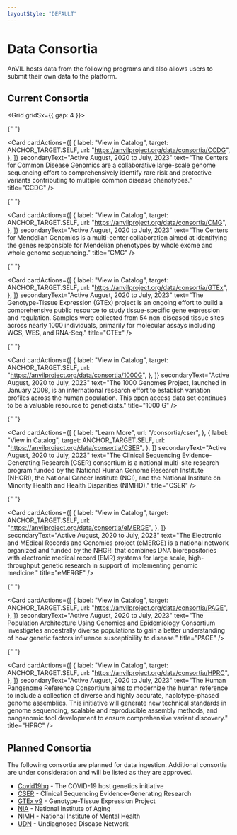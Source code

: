 ```yaml
---
layoutStyle: "DEFAULT"
---
```



# Data Consortia

AnVIL hosts data from the following programs and also allows users to submit their own data to the platform.

<DataIngestionChart />

## Current Consortia

<Grid gridSx={{ gap: 4 }}>

{" "}

<Card
  cardActions={[
    {
      label: "View in Catalog",
      target: ANCHOR_TARGET.SELF,
      url: "https://anvilproject.org/data/consortia/CCDG",
    },
  ]}
  secondaryText="Active August, 2020 to July, 2023"
  text="The Centers for Common Disease Genomics are a collaborative large-scale genome sequencing effort to comprehensively identify rare risk and protective variants contributing to multiple common disease phenotypes."
  title="CCDG"
/>

{" "}

<Card
  cardActions={[
    {
      label: "View in Catalog",
      target: ANCHOR_TARGET.SELF,
      url: "https://anvilproject.org/data/consortia/CMG",
    },
  ]}
  secondaryText="Active August, 2020 to July, 2023"
  text="The Centers for Mendelian Genomics is a multi-center collaboration aimed at identifying the genes responsible for Mendelian phenotypes by whole exome and whole genome sequencing."
  title="CMG"
/>

{" "}

<Card
  cardActions={[
    {
      label: "View in Catalog",
      target: ANCHOR_TARGET.SELF,
      url: "https://anvilproject.org/data/consortia/GTEx",
    },
  ]}
  secondaryText="Active August, 2020 to July, 2023"
  text="The Genotype-Tissue Expression (GTEx) project is an ongoing effort to build a comprehensive public resource to study tissue-specific gene expression and regulation. Samples were collected from 54 non-diseased tissue sites across nearly 1000 individuals, primarily for molecular assays including WGS, WES, and RNA-Seq."
  title="GTEx"
/>

{" "}

<Card
  cardActions={[
    {
      label: "View in Catalog",
      target: ANCHOR_TARGET.SELF,
      url: "https://anvilproject.org/data/consortia/1000G",
    },
  ]}
  secondaryText="Active August, 2020 to July, 2023"
  text="The 1000 Genomes Project, launched in January 2008, is an international research effort to establish variation profiles across the human population. This open access data set continues to be a valuable resource to geneticists."
  title="1000 G"
/>

{" "}

<Card
  cardActions={[
    {
      label: "Learn More",
      url: "/consortia/cser",
    },
    {
      label: "View in Catalog",
      target: ANCHOR_TARGET.SELF,
      url: "https://anvilproject.org/data/consortia/CSER",
    },
  ]}
  secondaryText="Active August, 2020 to July, 2023"
  text="The Clinical Sequencing Evidence-Generating Research (CSER) consortium is a national multi-site research program funded by the National Human Genome Research Institute (NHGRI), the National Cancer Institute (NCI), and the National Institute on Minority Health and Health Disparities (NIMHD)."
  title="CSER"
/>

{" "}

<Card
  cardActions={[
    {
      label: "View in Catalog",
      target: ANCHOR_TARGET.SELF,
      url: "https://anvilproject.org/data/consortia/eMERGE",
    },
  ]}
  secondaryText="Active August, 2020 to July, 2023"
  text="The Electronic and MEdical Records and Genomics project (eMERGE) is a national network organized and funded by the NHGRI that combines DNA biorepositories with electronic medical record (EMR) systems for large scale, high-throughput genetic research in support of implementing genomic medicine."
  title="eMERGE"
/>

{" "}

<Card
  cardActions={[
    {
      label: "View in Catalog",
      target: ANCHOR_TARGET.SELF,
      url: "https://anvilproject.org/data/consortia/PAGE",
    },
  ]}
  secondaryText="Active August, 2020 to July, 2023"
  text="The Population Architecture Using Genomics and Epidemiology Consortium investigates ancestrally diverse populations to gain a better understanding of how genetic factors influence susceptibility to disease."
  title="PAGE"
/>

{" "}

<Card
  cardActions={[
    {
      label: "View in Catalog",
      target: ANCHOR_TARGET.SELF,
      url: "https://anvilproject.org/data/consortia/HPRC",
    },
  ]}
  secondaryText="Active August, 2020 to July, 2023"
  text="The Human Pangenome Reference Consortium aims to modernize the human reference to include a collection of diverse and highly accurate, haplotype-phased genome assemblies. This initiative will generate new technical standards in genome sequencing, scalable and reproducible assembly methods, and pangenomic tool development to ensure comprehensive variant discovery."
  title="HPRC"
/>

</Grid>

## Planned Consortia

The following consortia are planned for data ingestion. Additional consortia are under consideration and will be
listed as they are approved.

- [Covid19hg](https://www.covid19hg.org/) - The COVID-19 host genetics initiative
- [CSER](https://cser-consortium.org/) - Clinical Sequencing Evidence-Generating Research
- [GTEx v9](https://gtexportal.org/home/) - Genotype-Tissue Expression Project
- [NIA](https://www.nia.nih.gov/) - National Institute of Aging
- [NIMH](https://nda.nih.gov/) - National Institute of Mental Health
- [UDN](https://undiagnosed.hms.harvard.edu/) - Undiagnosed Disease Network
